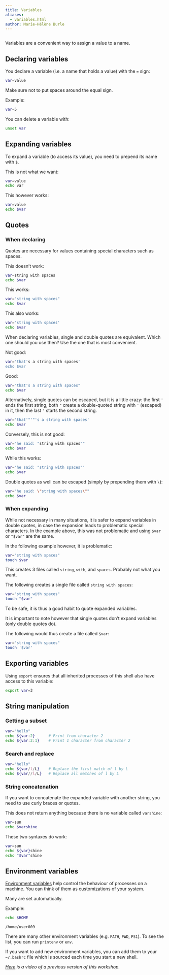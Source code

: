 ```yaml
---
title: Variables
aliases:
  - variables.html
author: Marie-Hélène Burle
---
```


```r

```

:::{.def}

Variables are a convenient way to assign a value to a name.

:::

## Declaring variables

You declare a variable (i.e. a name that holds a value) with the `=` sign:

```.bash
var=value
```

:::{.note}

Make sure not to put spaces around the equal sign.

:::

:::{.example}

Example:

:::

```bash
var=5
```

You can delete a variable with:

```bash
unset var
```

## Expanding variables

To expand a variable (to access its value), you need to prepend its name with `$`.

:::{.example}

This is not what we want:

:::

```bash
var=value
echo var
```

:::{.example}

This however works:

:::

```bash
var=value
echo $var
```

## Quotes

### When declaring

Quotes are necessary for values containing special characters such as spaces.

:::{.example}

This doesn't work:

:::

```bash
var=string with spaces
echo $var
```

:::{.example}

This works:

:::

```bash
var="string with spaces"
echo $var
```

:::{.example}

This also works:

:::

```bash
var='string with spaces'
echo $var
```

When declaring variables, single and double quotes are equivalent. Which one should you use then? Use the one that is most convenient.

:::{.example}

Not good:

:::

```bash
var='that's a string with spaces'
echo $var
```

:::{.example}

Good:

:::

```bash
var="that's a string with spaces"
echo $var
```

:::{.note}

Alternatively, single quotes can be escaped, but it is a little crazy: the first `'` ends the first string, both `"` create a double-quoted string with `'` (escaped) in it, then the last `'` starts the second string.

```bash
var='that'"'"'s a string with spaces'
echo $var
```

:::

:::{.example}

Conversely, this is not good:

:::

```bash
var="he said: "string with spaces""
echo $var
```

:::{.example}

While this works:

:::

```bash
var='he said: "string with spaces"'
echo $var
```

:::{.note}

Double quotes as well can be escaped (simply by prepending them with `\`):

```bash
var="he said: \"string with spaces\""
echo $var
```

:::

### When expanding

While not necessary in many situations, it is safer to expand variables in double quotes, in case the expansion leads to problematic special characters. In the example above, this was not problematic and using `$var` or `"$var"` are the same.

In the following example however, it is problematic:

```.bash
var="string with spaces"
touch $var
```

This creates 3 files called `string`, `with`, and `spaces`. Probably not what you want.

The following creates a single file called `string with spaces`:

```.bash
var="string with spaces"
touch "$var"
```

:::{.note}

To be safe, it is thus a good habit to quote expanded variables.

:::

It is important to note however that [single quotes don't expand variables]{.emph} (only double quotes do).

The following would thus create a file called `$var`:

```.bash
var="string with spaces"
touch '$var'
```

## Exporting variables

Using `export` ensures that all inherited processes of this shell also have access to this variable:

```.bash
export var=3
```

## String manipulation

### Getting a subset

```bash
var="hello"
echo ${var:2}      # Print from character 2
echo ${var:2:1}    # Print 1 character from character 2
```

### Search and replace

```bash
var="hello"
echo ${var/l/L}    # Replace the first match of l by L
echo ${var//l/L}   # Replace all matches of l by L
```

### String concatenation

If you want to concatenate the expanded variable with another string, you need to use curly braces or quotes.

:::{.example}

This does not return anything because there is no variable called `varshine`:

:::

```bash
var=sun
echo $varshine
```

:::{.example}

These two syntaxes do work:

:::

```bash
var=sun
echo ${var}shine
echo "$var"shine
```

## Environment variables

[Environment variables](https://en.wikipedia.org/wiki/Environment_variable) help control the behaviour of processes on a machine. You can think of them as customizations of your system.

Many are set automatically.

:::{.example}

Example:

:::

```.bash
echo $HOME
```

```
/home/user009
```

There are many other environment variables (e.g. `PATH`, `PWD`, `PS1`). To see the list, you can run `printenv` or `env`.

If you want to add new environment variables, you can add them to your `~/.bashrc` file which is sourced each time you start a new shell.

*[Here](https://youtu.be/nNf4Xb56yEs) is a video of a previous version of this workshop.*
